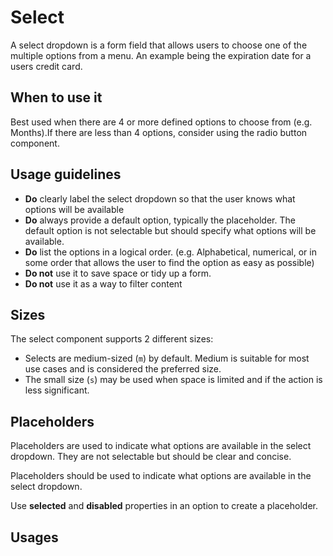 
<Meta of={Stories} />

# Select

A select dropdown is a form field that allows users to choose one of the multiple options from a menu.
An example being the expiration date for a users credit card.

<Canvas withToolbar={true} of={Stories.Base} />
<Controls />

## When to use it

Best used when there are 4 or more defined options to choose from (e.g. Months).If there are less than 4 options,
consider using the radio button component.

## Usage guidelines

- **Do** clearly label the select dropdown so that the user knows what options will be available
- **Do** always provide a default option, typically the placeholder. The default option is not
  selectable but should specify what options will be available.
- **Do** list the options in a logical order. (e.g. Alphabetical, numerical, or in some order that allows the
  user to find the option as easy as possible)
- **Do not** use it to save space or tidy up a form.
- **Do not** use it as a way to filter content

## Sizes

The select component supports 2 different sizes:

- Selects are medium-sized (`m`) by default. Medium is suitable for most use cases and is considered the preferred size.
- The small size (`s`) may be used when space is limited and if the action is less significant.

<Canvas withToolbar={true} of={Stories.Sizes} />

## Placeholders

Placeholders are used to indicate what options are available in the select dropdown. They are not selectable
but should be clear and concise.

Placeholders should be used to indicate what options are available in the select dropdown.

Use **selected** and **disabled** properties in an option to create a placeholder.

<Canvas withToolbar={true} of={Stories.Placeholder} />

## Usages

<Canvas withToolbar={true} of={Stories.Pagination} />
